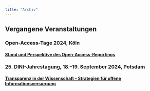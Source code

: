 ```yaml
---
title: "Archiv"
---
```


## Vergangene Veranstaltungen


### Open-Access-Tage 2024, Köln

#### [Stand und Perspektive des Open-Access-Reportings](events/oat24_20240910.qmd)

### 25. DINI-Jahrestagung, 18.--19. September 2024, Potsdam

#### [Transparenz in der Wissenschaft -- Strategien für offene Informationsversorgung](events/dini24_20240919.qmd)
